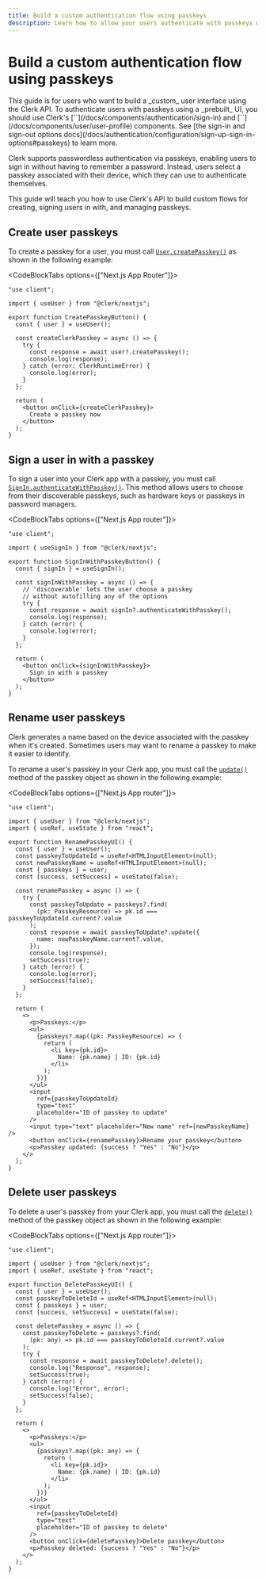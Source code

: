 ```yaml
---
title: Build a custom authentication flow using passkeys
description: Learn how to allow your users authenticate with passkeys with Clerk.
---
```


# Build a custom authentication flow using passkeys

<Callout type="warning">
  This guide is for users who want to build a _custom_ user interface using the Clerk API. To authenticate users with passkeys using a _prebuilt_ UI, you should use Clerk's [`<SignIn />`](/docs/components/authentication/sign-in) and [`<UserProfile />`](/docs/components/user/user-profile) components. See [the sign-in and sign-out options docs](/docs/authentication/configuration/sign-up-sign-in-options#passkeys) to learn more.
</Callout>

Clerk supports passwordless authentication via passkeys, enabling users to sign in without having to remember a password. Instead, users select a passkey associated with their device, which they can use to authenticate themselves.

This guide will teach you how to use Clerk's API to build custom flows for creating, signing users in with, and managing passkeys.

## Create user passkeys

To create a passkey for a user, you must call [`User.createPasskey()`](/docs/references/javascript/user/user#create-passkey) as shown in the following example:

<CodeBlockTabs options={["Next.js App Router"]}>
  ```tsx {{ filename: 'app/components/CustomCreatePasskeysButton.tsx' }}
  "use client";

  import { useUser } from "@clerk/nextjs";

  export function CreatePasskeyButton() {
    const { user } = useUser();

    const createClerkPasskey = async () => {
      try {
        const response = await user?.createPasskey();
        console.log(response);
      } catch (error: ClerkRuntimeError) {
        console.log(error);
      }
    };

    return (
      <button onClick={createClerkPasskey}>
        Create a passkey now
      </button>
    );
  }
  ```
</CodeBlockTabs>

## Sign a user in with a passkey

To sign a user into your Clerk app with a passkey, you must call [`SignIn.authenticateWithPasskey()`](/docs/references/javascript/sign-in/authenticate-with#authenticate-with-passkey). This method allows users to choose from their discoverable passkeys, such as hardware keys or passkeys in password managers.

<CodeBlockTabs options={["Next.js App router"]}>
  ```tsx {{ filename: 'components/SignInWithPasskeyButton.tsx' }}
  "use client";

  import { useSignIn } from "@clerk/nextjs";

  export function SignInWithPasskeyButton() {
    const { signIn } = useSignIn();

    const signInWithPasskey = async () => {
      // 'discoverable' lets the user choose a passkey
      // without autofilling any of the options
      try {
        const response = await signIn?.authenticateWithPasskey();
        console.log(response);
      } catch (error) {
        console.log(error);
      }
    };

    return (
      <button onClick={signInWithPasskey}>
        Sign in with a passkey
      </button>
    );
  }
  ```
</CodeBlockTabs>

## Rename user passkeys

Clerk generates a name based on the device associated with the passkey when it's created. Sometimes users may want to rename a passkey to make it easier to identify.

To rename a user's passkey in your Clerk app, you must call the [`update()`](/docs/references/javascript/types/passkey-resource#update) method of the passkey object as shown in the following example:

<CodeBlockTabs options={["Next.js App router"]}>
  ```tsx {{ filename: 'components/RenamePasskeyUI.tsx' }}
  "use client";

  import { useUser } from "@clerk/nextjs";
  import { useRef, useState } from "react";

  export function RenamePasskeyUI() {
    const { user } = useUser();
    const passkeyToUpdateId = useRef<HTMLInputElement>(null);
    const newPasskeyName = useRef<HTMLInputElement>(null);
    const { passkeys } = user;
    const [success, setSuccess] = useState(false);

    const renamePasskey = async () => {
      try {
        const passkeyToUpdate = passkeys?.find(
          (pk: PasskeyResource) => pk.id === passkeyToUpdateId.current?.value
        );
        const response = await passkeyToUpdate?.update({
          name: newPasskeyName.current?.value,
        });
        console.log(response);
        setSuccess(true);
      } catch (error) {
        console.log(error);
        setSuccess(false);
      }
    };

    return (
      <>
        <p>Passkeys:</p>
        <ul>
          {passkeys?.map((pk: PasskeyResource) => {
            return (
              <li key={pk.id}>
                Name: {pk.name} | ID: {pk.id}
              </li>
            );
          })}
        </ul>
        <input 
          ref={passkeyToUpdateId}
          type="text"
          placeholder="ID of passkey to update"
        />
        <input type="text" placeholder="New name" ref={newPasskeyName} />
        <button onClick={renamePasskey}>Rename your passkey</button>
        <p>Passkey updated: {success ? "Yes" : "No"}</p>
      </>
    );
  }
  ```
</CodeBlockTabs>

## Delete user passkeys

To delete a user's passkey from your Clerk app, you must call the [`delete()`](/docs/references/javascript/types/passkey-resource#delete) method of the passkey object as shown in the following example:

<CodeBlockTabs options={["Next.js App router"]}>
  ```tsx {{ filename: 'components/DeletePasskeyUI.tsx' }}
  "use client";

  import { useUser } from "@clerk/nextjs";
  import { useRef, useState } from "react";

  export function DeletePasskeyUI() {
    const { user } = useUser();
    const passkeyToDeleteId = useRef<HTMLInputElement>(null);
    const { passkeys } = user;
    const [success, setSuccess] = useState(false);

    const deletePasskey = async () => {
      const passkeyToDelete = passkeys?.find(
        (pk: any) => pk.id === passkeyToDeleteId.current?.value
      );
      try {
        const response = await passkeyToDelete?.delete();
        console.log("Response", response);
        setSuccess(true);
      } catch (error) {
        console.log("Error", error);
        setSuccess(false);
      }
    };

    return (
      <>
        <p>Passkeys:</p>
        <ul>
          {passkeys?.map((pk: any) => {
            return (
              <li key={pk.id}>
                Name: {pk.name} | ID: {pk.id}
              </li>
            );
          })}
        </ul>
        <input
          ref={passkeyToDeleteId}
          type="text"
          placeholder="ID of passkey to delete"
        />
        <button onClick={deletePasskey}>Delete passkey</button>
        <p>Passkey deleted: {success ? "Yes" : "No"}</p>
      </>
    );
  }
  ```
</CodeBlockTabs>
